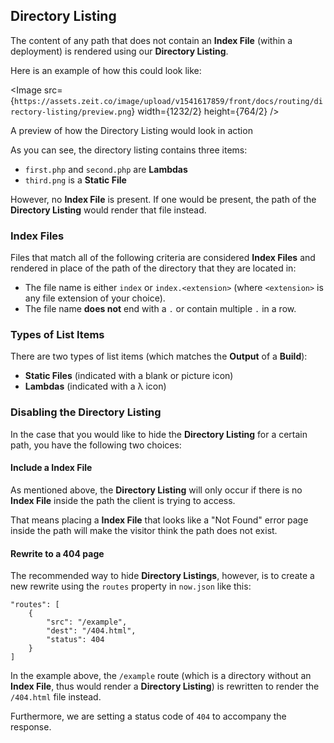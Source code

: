 
## Directory Listing

The content of any path that does not contain an **Index File** (within a deployment) is rendered using our **Directory Listing**.

Here is an example of how this could look like:

<Image src={`https://assets.zeit.co/image/upload/v1541617859/front/docs/routing/directory-listing/preview.png`}
  width={1232/2}
  height={764/2}
/>
<Caption>A preview of how the Directory Listing would look in action</Caption>

As you can see, the directory listing contains three items:

- `first.php` and `second.php` are **Lambdas**
- `third.png` is a **Static File**

However, no **Index File** is present. If one would be present, the path of the **Directory Listing** would render that file instead.

### Index Files

Files that match all of the following criteria are considered **Index Files** and rendered in place of the path of the directory that they are located in:

- The file name is either `index` or `index.<extension>` (where `<extension>` is any file extension of your choice).
- The file name **does not** end with a `.` or contain multiple `.` in a row.

### Types of List Items

There are two types of list items (which matches the **Output** of a **Build**):

- **Static Files** (indicated with a blank or picture icon)
- **Lambdas** (indicated with a λ icon)

### Disabling the Directory Listing

In the case that you would like to hide the **Directory Listing** for a certain path, you have the following two choices:

#### Include a Index File

As mentioned above, the **Directory Listing** will only occur if there is no **Index File** inside the path the client is trying to access.

That means placing a **Index File** that looks like a "Not Found" error page inside the path will make the visitor think the path does not exist.

#### Rewrite to a 404 page

The recommended way to hide **Directory Listings**, however, is to create a new rewrite using the `routes` property in `now.json` like this:

```
"routes": [
    {
        "src": "/example",
        "dest": "/404.html",
        "status": 404
    }
]
```

In the example above, the `/example` route (which is a directory without an **Index File**, thus would render a **Directory Listing**) is rewritten to render the `/404.html` file instead.

Furthermore, we are setting a status code of `404` to accompany the response.
